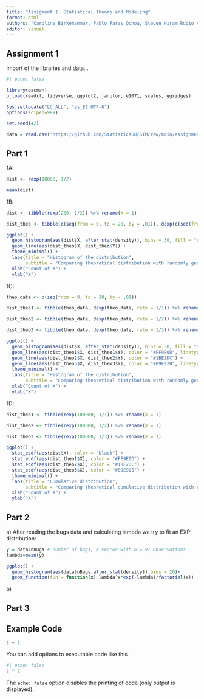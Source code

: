 ```yaml
---
title: "Assigment 1. Statistical Theory and Modeling"
format: html
authors: "Caroline Birkehammar, Pablo Paras Ochoa, Steven Hiram Rubio Vasquez"
editor: visual
---
```


## Assignment 1

Import of the libraries and data...

```r
#| echo: false

library(pacman)
p_load(readxl, tidyverse, ggplot2, janitor, e1071, scales, ggridges)

Sys.setlocale("LC_ALL", "es_ES.UTF-8") 
options(scipen=999) 

set.seed(42)

data = read.csv("https://github.com/StatisticsSU/STM/raw/main/assignment/bugs.csv", header = TRUE) 
```

## Part 1

1A:

```r

dist <- rexp(10000, 1/2)

mean(dist)


```

1B:

```r

dist <- tibble(rexp(200, 1/2)) %>% rename(X = 1)

dist_theo <- tibble(c(seq(from = 0, to = 20, by = .01)), dexp(c(seq(from = 0, to = 20, by = .01)), rate = 1/2)) %>% rename(X = 1, Y = 2)

ggplot() +
  geom_histogram(aes(dist$X, after_stat(density)), bins = 30, fill = "steelblue", color = "black") +
  geom_line(aes(dist_theo$X, dist_theo$Y)) +
  theme_minimal() +
  labs(title = "Histogram of the distribution",
       subtitle = "Comparing theoretical distribution with randomly generated data") +
  xlab("Count of X") +
  ylab("X") 


```

1C:

```r

theo_data <- c(seq(from = 0, to = 20, by = .01))

dist_theo1 <- tibble(theo_data, dexp(theo_data, rate = 1/1)) %>% rename(X = 1, Y = 2)

dist_theo2 <- tibble(theo_data, dexp(theo_data, rate = 1/2)) %>% rename(X = 1, Y = 2)

dist_theo3 <- tibble(theo_data, dexp(theo_data, rate = 1/3)) %>% rename(X = 1, Y = 2)

ggplot() +
  geom_histogram(aes(dist$X, after_stat(density)), bins = 30, fill = "steelblue", color = "black") +
  geom_line(aes(dist_theo1$X, dist_theo1$Y), color = "#FF9E0D", linetype = "dotdash") +
  geom_line(aes(dist_theo2$X, dist_theo2$Y), color = "#1BE2DC") +
  geom_line(aes(dist_theo3$X, dist_theo3$Y), color = "#09E920", linetype = "dotdash") +
  theme_minimal() +
  labs(title = "Histogram of the distribution",
       subtitle = "Comparing theoretical distribution with randomly generated data") +
  xlab("Count of X") +
  ylab("X") 


```

1D:

```r

dist_theo1 <- tibble(rexp(100000, 1/1)) %>% rename(X = 1)

dist_theo2 <- tibble(rexp(100000, 1/2)) %>% rename(X = 1)

dist_theo3 <- tibble(rexp(100000, 1/3)) %>% rename(X = 1)

ggplot() +
  stat_ecdf(aes(dist$X), color = "black") +
  stat_ecdf(aes(dist_theo1$X), color = "#FF9E0D") +
  stat_ecdf(aes(dist_theo2$X), color = "#1BE2DC") +
  stat_ecdf(aes(dist_theo3$X), color = "#09E920") +
  theme_minimal() +
  labs(title = "Cumulative distribution",
       subtitle = "Comparing theoretical cumulative distribution with randomly generated data") +
  xlab("Count of X") +
  ylab("X") 


```

## Part 2

a\) After reading the bugs data and calculating lambda we try to fit an EXP distribution:

```r

y = data$nBugs # number of bugs, a vector with n = 91 observations
lambda=mean(y)

ggplot() + 
  geom_histogram(aes(data$nBugs,after_stat(density)),bins = 20)+
  geom_function(fun = function(x) lambda^x*exp(-lambda)/factorial(x)) 
```

b\)

## Part 3

## Example Code

```r
1 + 1
```

You can add options to executable code like this

```r
#| echo: false
2 * 2
```

The `echo: false` option disables the printing of code (only output is displayed).
